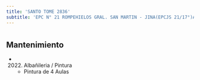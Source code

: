 ```yaml
---
title: 'SANTO TOME 2836'
subtitle: 'EPC N° 21 ROMPEHIELOS GRAL. SAN MARTIN - JINA(EPCJS 21/17°)ALICIA MOREAU DE JUSTO'
---
```


#


## Mantenimiento

*  (2022) Albañileria / Pintura 
    + Pintura de  4 Aulas



